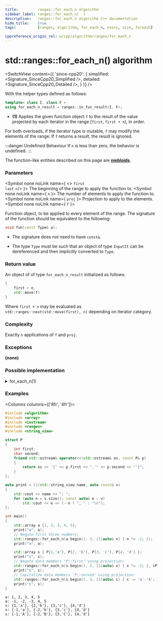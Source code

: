 ```yaml
---
title:         ranges::for_each_n algorithm
sidebar_label: ranges::for_each_n(  )
description:   ranges::for_each_n algorithm C++ documentation
hide_title:    true
tags:          [ranges, algorithm, for_each_n, every, size, foreach]

cppreference_origin_rel: w/cpp/algorithm/ranges/for_each_n
---
```



<!-- Terms -->


<!----------------- Codes ---------------------->


# std::ranges::for_each_n() algorithm

<SwitchView content={{
	'since-cpp20': {
		simplified:	<Signature_SinceCpp20_Simplified />,
		detailed:	<Signature_SinceCpp20_Detailed />,
	}
}} />

With the helper types defined as follows:
```cpp
template< class I, class F >
using for_each_n_result = ranges::in_fun_result<I, F>;
```

- **(1)** Applies the given function object `f` to the result of the value projected by each iterator in the range [`first`, `first + n`), in order.

For both overloads, if the iterator type is mutable, `f` may modify the elements of the range.
If `f` returns a result, the result is ignored.

:::danger Undefined Behaviour
If `n` is less than zero, the <Tooltip title={Term_UndefinedBehaviour}>behavior is undefined</Tooltip>.
:::

The function-like entities described on this page are [**niebloids**](#).

### Parameters

<SymbolTable>

  <Symbol none noLink name={ <> <code>first</code> <br/> <code>last</code> </> }>
    The beginning of the range to apply the function to.
  </Symbol>
  <Symbol none noLink name={ <code>n</code> }>
    The number of elements to apply the function to.
  </Symbol>
  <Symbol none noLink name={ <code>proj</code> }>
    Projection to apply to the elements.
  </Symbol>
  <Symbol none noLink name={ <code>f</code> }>

Function object, to be applied to every element of the range.
The signature of the function should be equivalent to the following:
```cpp
void fun(const Type& a);
```
- The signature does not need to have `const&`.
- The type `Type` must be such that an object of type `InputIt` can be dereferenced and then implicitly converted to `Type`.


  </Symbol>

</SymbolTable>

### Return value

An object of of type `for_each_n_result` initialized as follows:
```cpp
{
	first + n,
	std::move(f)
}
```
Where `first + n` may be evaluated as `std::ranges::next(std::move(first), n)` depending on iterator category.

### Complexity

Exactly `n` applications of `f` and `proj`.

### Exceptions

**(none)**

### Possible implementation

<details>
<summary>for_each_n(1)</summary>

```cpp
struct for_each_n_fn
{
    template<std::input_iterator I, class Proj = std::identity,
             std::indirectly_unary_invocable<std::projected<I, Proj>> Fun>
    constexpr for_each_n_result<I, Fun>
        operator()(I first, std::iter_difference_t<I> n, Fun fun, Proj proj = Proj{}) const
    {
        for (; n-- > 0; ++first)
            std::invoke(fun, std::invoke(proj, *first));
        return {std::move(first), std::move(fun)};
    }
};

inline constexpr for_each_n_fn for_each_n {};
```

</details>

### Examples

<Columns columns={['8fr', '4fr']}>
<div>

```cpp title='Main.cpp' showLineNumbers
#include <algorithm>
#include <array>
#include <iostream>
#include <ranges>
#include <string_view>

struct P
{
    int first;
    char second;
    friend std::ostream& operator<<(std::ostream& os, const P& p)
    {
        return os << '{' << p.first << ",'" << p.second << "'}";
    }
};

auto print = [](std::string_view name, auto const& v)
{
    std::cout << name << ": ";
    for (auto n = v.size(); const auto& e : v)
        std::cout << e << (--n ? ", " : "\n");
};

int main()
{
    std::array a {1, 2, 3, 4, 5};
    print("a", a);
    // Negate first three numbers:
    std::ranges::for_each_n(a.begin(), 3, [](auto& n) { n *= -1; });
    print("a", a);

    std::array s { P{1,'a'}, P{2, 'b'}, P{3, 'c'}, P{4, 'd'} };
    print("s", s);
    // Negate data members 'P::first' using projection:
    std::ranges::for_each_n(s.begin(), 2, [](auto& x) { x *= -1; }, &P::first);
    print("s", s);
    // Capitalize data members 'P::second' using projection:
    std::ranges::for_each_n(s.begin(), 3, [](auto& c) { c -= 'a'-'A'; }, &P::second);
    print("s", s);
}
```

</div>
<div>

```plaintext title="Output"
a: 1, 2, 3, 4, 5
a: -1, -2, -3, 4, 5
s: {1,'a'}, {2,'b'}, {3,'c'}, {4,'d'}
s: {-1,'a'}, {-2,'b'}, {3,'c'}, {4,'d'}
s: {-1,'A'}, {-2,'B'}, {3,'C'}, {4,'d'}
```

</div>
</Columns>
